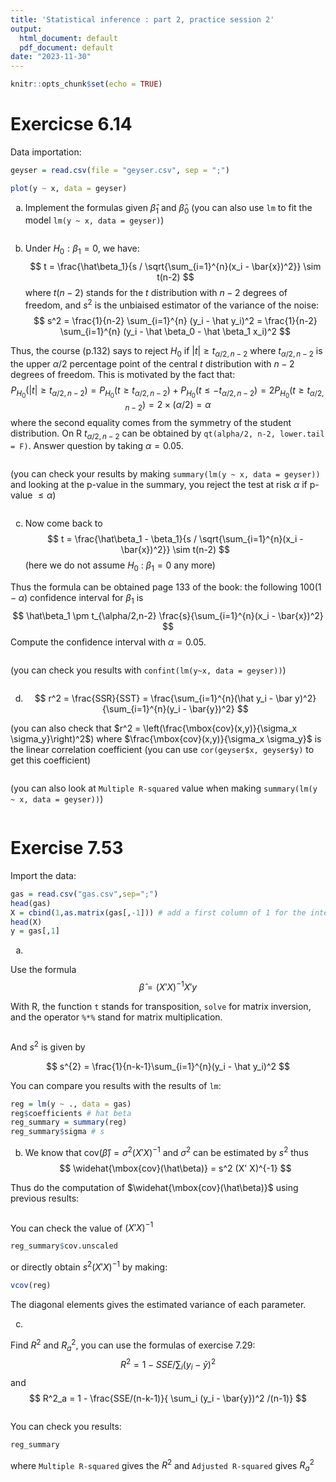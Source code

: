```yaml
---
title: 'Statistical inference : part 2, practice session 2'
output:
  html_document: default
  pdf_document: default
date: "2023-11-30"
---
```


```r
knitr::opts_chunk$set(echo = TRUE)
```


# Exercicse 6.14 


Data importation: 
```r
geyser = read.csv(file = "geyser.csv", sep = ";")
```


```r
plot(y ~ x, data = geyser)
```

(a) Implement the formulas given $\hat \beta_1$ and $\hat \beta_0$ 
(you can also use `lm` to fit the model `lm(y ~ x, data = geyser)`)


```r

```


(b) Under $H_0 : \beta_1 = 0$, we have: 
$$
t = \frac{\hat\beta_1}{s / \sqrt{\sum_{i=1}^{n}(x_i - \bar{x})^2}}  \sim t(n-2)
$$
where $t(n-2)$ stands for the $t$ distribution with $n-2$ degrees of freedom, and $s^2$ is the unbiaised estimator of the variance of the  noise: 
$$
s^2 = \frac{1}{n-2} \sum_{i=1}^{n} (y_i - \hat y_i)^2 = \frac{1}{n-2} \sum_{i=1}^{n} (y_i - \hat \beta_0 - \hat \beta_1 x_i)^2
$$

Thus, the course (p.132) says to reject $H_0$ if $|t| \geq t_{\alpha/2,n-2}$ where $t_{\alpha/2,n-2}$ is the upper $\alpha/2$ percentage point of the central $t$ distribution with $n-2$ degrees of freedom. This is motivated by the fact that: 
$$
P_{H_0}(|t| \geq t_{\alpha/2,n-2}) = P_{H_0}(t \geq t_{\alpha/2,n-2}) + P_{H_0}(t \leq -t_{\alpha/2,n-2})  = 2 P_{H_0}(t \geq t_{\alpha/2,n-2}) = 2 \times (\alpha/2) = \alpha
$$
where the second equality comes from the symmetry of the student distribution. 
On R $t_{\alpha/2,n-2}$ can be obtained by `qt(alpha/2, n-2, lower.tail = F)`. Answer question by taking $\alpha=0.05$. 

```r

```

(you can check your results by making `summary(lm(y ~ x, data = geyser))` and looking at the p-value in the summary, you reject the test at risk $\alpha$ if p-value $\leq \alpha$)

```r

```


(c) Now come back to 
$$
t = \frac{\hat\beta_1 - \beta_1}{s / \sqrt{\sum_{i=1}^{n}(x_i - \bar{x})^2}}  \sim t(n-2)
$$
(here we do not assume $H_0$ : $\beta_1 = 0$ any more)

Thus the formula can be obtained page 133 of the book: the following $100(1-\alpha)$ confidence interval for $\beta_1$ is
$$
\hat\beta_1 \pm t_{\alpha/2,n-2} \frac{s}{\sum_{i=1}^{n}(x_i - \bar{x})^2}
$$
Compute the confidence interval with $\alpha=0.05$. 

```r

```

(you can check you results with `confint(lm(y~x, data = geyser))`)

```r

```


(d)
$$
r^2 = \frac{SSR}{SST} = \frac{\sum_{i=1}^{n}(\hat y_i - \bar y)^2}{\sum_{i=1}^{n}(y_i - \bar{y})^2}
$$

(you can also check that $r^2 = \left(\frac{\mbox{cov}(x,y)}{\sigma_x \sigma_y}\right)^2$) where $\frac{\mbox{cov}(x,y)}{\sigma_x \sigma_y}$ is the linear correlation coefficient (you can use `cor(geyser$x, geyser$y)` to get this coefficient)

```r

```

(you can also look at `Multiple R-squared` value when making `summary(lm(y ~ x, data = geyser))`)

```r

```


# Exercise 7.53


Import the data: 
```r
gas = read.csv("gas.csv",sep=";")
head(gas)
X = cbind(1,as.matrix(gas[,-1])) # add a first column of 1 for the intercept
head(X)
y = gas[,1]
```



(a) 

Use the formula 
$$
\hat \beta = (X' X)^{-1} X' y
$$

With R, the function `t` stands for transposition, `solve` for matrix inversion, and the operator `%*%` stand for matrix multiplication. 


```r

```


And $s^2$ is given by

$$
s^{2} = \frac{1}{n-k-1}\sum_{i=1}^{n}(y_i - \hat y_i)^2
$$


You can compare you results with the results of `lm`: 
```r
reg = lm(y ~ ., data = gas)
reg$coefficients # hat beta
reg_summary = summary(reg) 
reg_summary$sigma # s 
```

(b) We know that $\mbox{cov}(\hat\beta) = \sigma^2 (X' X)^{-1}$ and $\sigma^2$ can be estimated by $s^2$ thus 
$$
\widehat{\mbox{cov}(\hat\beta)} = s^2   (X' X)^{-1}
$$

Thus do the computation of $\widehat{\mbox{cov}(\hat\beta)}$ using previous results:
```r

```



You can check the value of $(X' X)^{-1}$
```r
reg_summary$cov.unscaled
```

or directly obtain $s^2   (X' X)^{-1}$ by making: 
```r
vcov(reg)
```

The diagonal elements gives the estimated variance of each parameter.

(c) 

Find $R^2$ and $R^2_{a}$, you can use the formulas of exercise 7.29:
$$
R^2 = 1 - SSE / \sum_i (y_i - \bar{y})^2 
$$
and 
$$
R^2_a = 1 - \frac{SSE/(n-k-1)}{ \sum_i (y_i - \bar{y})^2 /(n-1)}
$$


```r

```


You can check you results:
```r
reg_summary
```
where `Multiple R-squared` gives the $R^2$ and `Adjusted R-squared` gives $R_a^2$



